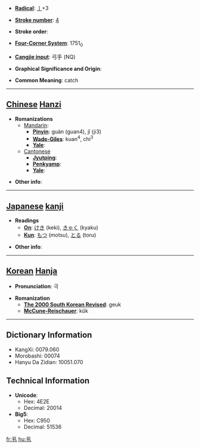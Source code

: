 * '''[[Wiktionary:Chinese radical index| Radical]]''': [[Wiktionary:Chinese radical index 丨|丨]]+3

* '''[[Wiktionary:Chinese total strokes index|Stroke number]]''': [[Wiktionary:Chinese total strokes index 4|4]]

* '''Stroke order''': 

* '''[[Wiktionary:Chinese four corner index|Four-Corner System]]''': 1751<sub>0</sub>

* '''[[Wiktionary:Chinese Cangjie index|Cangjie input]]''': 弓手 (NQ)

* '''Graphical Significance and Origin''': 

* '''Common Meaning''': catch

----

== [[Chinese]] [[Hanzi]] ==

* '''Romanizations'''
** [[Mandarin]]:
*** '''[[Pinyin]]''': guàn (guan4), jǐ (ji3)
*** '''[[Wade-Giles]]''': kuan<sup>4</sup>, chi<sup>3</sup>
*** '''[[Yale]]''': 
**[[Cantonese]]
***'''[[Jyutping]]''':
***'''[[Penkyamp]]''': 
***'''[[Yale]]''': 

* '''Other info''': 

----

== [[Japanese]] [[kanji]] ==

* '''Readings'''
** '''[[On]]''': [[けき]] (keki), [[きゃく]] (kyaku)
** '''[[Kun]]''': [[もつ]] (motsu), [[とる]] (toru)

* '''Other info''':  

----

== [[Korean]] [[Hanja]] ==

* '''Pronunciation''': 극

* '''Romanization'''
** '''[[The 2000 South Korean Revised Romanization|The 2000 South Korean Revised]]''': geuk
** '''[[McCune-Reischauer]]''': kŭk

----

== Dictionary Information ==

* KangXi: 0079.060
* Morobashi: 00074
* Hanyu Da Zidian: 10051.070

== Technical Information ==

* '''Unicode''':
** Hex: 4E2E
** Decimal: 20014
* '''Big5''':
** Hex: C950
** Decimal: 51536

[[fr:丮]]
[[hu:丮]]